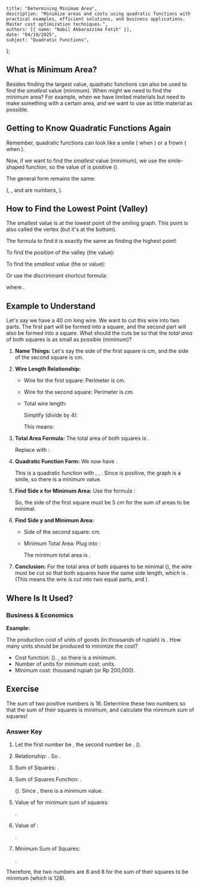     title: "Determining Minimum Area",
    description: "Minimize areas and costs using quadratic functions with practical examples, efficient solutions, and business applications. Master cost optimization techniques.",
    authors: [{ name: "Nabil Akbarazzima Fatih" }],
    date: "04/19/2025",
    subject: "Quadratic Functions",
};

## What is Minimum Area?

Besides finding the largest value, quadratic functions can also be used to find the _smallest_ value (minimum). When might we need to find the minimum area? For example, when we have limited materials but need to make something with a certain area, and we want to use as little material as possible.

## Getting to Know Quadratic Functions Again

Remember, quadratic functions can look like a smile (<InlineMath math="ax^2 + bx + c" /> when <InlineMath math="a > 0" />) or a frown (<InlineMath math="ax^2 + bx + c" /> when <InlineMath math="a < 0" />).

Now, if we want to find the _smallest_ value (minimum), we use the smile-shaped function, so the value of <InlineMath math="a" /> is positive (<InlineMath math="a > 0" />).

The general form remains the same:

<BlockMath math="f(x) = ax^2 + bx + c" />

(<InlineMath math="a" />, <InlineMath math="b" />, and <InlineMath math="c" /> are numbers, <InlineMath math="a \neq 0" />).

## How to Find the Lowest Point (Valley)

The smallest value is at the lowest point of the smiling graph. This point is also called the vertex (but it's at the bottom).

The formula to find it is exactly the same as finding the highest point!

To find the _position_ of the valley (the <InlineMath math="x" /> value):

<BlockMath math="x_p = -\frac{b}{2a}" />

To find the _smallest value_ (the <InlineMath math="y" /> or <InlineMath math="f(x)" /> value):

<BlockMath math="y_p = f(x_p) = a(x_p)^2 + b(x_p) + c" />

Or use the discriminant shortcut formula:

<BlockMath math="y_p = -\frac{D}{4a}" />

where <InlineMath math="D = b^2 - 4ac" />.

## Example to Understand

Let's say we have a 40 cm long wire. We want to cut this wire into two parts. The first part will be formed into a square, and the second part will also be formed into a square. What should the cuts be so that the _total area_ of both squares is as small as possible (minimum)?

1.  **Name Things:** Let's say the side of the first square is <InlineMath math="x" /> cm, and the side of the second square is <InlineMath math="y" /> cm.
2.  **Wire Length Relationship:**

    - Wire for the first square: Perimeter is <InlineMath math="4x" /> cm.
    - Wire for the second square: Perimeter is <InlineMath math="4y" /> cm.
    - Total wire length:

      <BlockMath math="4x + 4y = 40" />

      Simplify (divide by 4):

      <BlockMath math="x + y = 10" />

      This means:

      <BlockMath math="y = 10 - x" />

3.  **Total Area Formula:** The total area of both squares is <InlineMath math="A = \text{Area}_1 + \text{Area}_2" />.

    <BlockMath math="A(x) = x^2 + y^2" />

    Replace <InlineMath math="y" /> with <InlineMath math="10 - x" />:

    <div className="flex flex-col gap-4">
      <BlockMath math="A(x) = x^2 + (10 - x)^2" />
      <BlockMath math="A(x) = x^2 + (100 - 20x + x^2)" />
      <BlockMath math="A(x) = 2x^2 - 20x + 100" />
    </div>

4.  **Quadratic Function Form:** We now have <InlineMath math="A(x) = 2x^2 - 20x + 100" />.

    This is a quadratic function with <InlineMath math="a = 2" />, <InlineMath math="b = -20" />, <InlineMath math="c = 100" />. Since <InlineMath math="a" /> is positive, the graph is a smile, so there is a minimum value.

5.  **Find Side x for Minimum Area:** Use the formula <InlineMath math="x_p = -b / (2a)" />:

    <BlockMath math="x_p = -\frac{-20}{2 \times 2} = \frac{20}{4} = 5" />

    So, the side of the first square must be 5 cm for the sum of areas to be minimal.

6.  **Find Side y and Minimum Area:**

    - Side of the second square: <InlineMath math="y = 10 - x = 10 - 5 = 5" /> cm.
    - Minimum Total Area: Plug <InlineMath math="x = 5" /> into <InlineMath math="A(x)" />:

      <BlockMath math="A(5) = 2(5)^2 - 20(5) + 100 = 2(25) - 100 + 100 = 50" />

      The minimum total area is <InlineMath math="50 \text{ cm}^2" />.

7.  **Conclusion:** For the total area of both squares to be minimal (<InlineMath math="50 \text{ cm}^2" />), the wire must be cut so that both squares have the same side length, which is <InlineMath math="5 \text{ cm}" />. (This means the wire is cut into two equal parts, <InlineMath math="20 \text{ cm}" /> and <InlineMath math="20 \text{ cm}" />).

## Where Is It Used?

### Business & Economics

**Example:**

The production cost of <InlineMath math="x" /> units of goods (in thousands of rupiah) is <InlineMath math="C(x) = 3x^2 - 60x + 500" />. How many units should be produced to minimize the cost?

- Cost function: <InlineMath math="C(x) = 3x^2 - 60x + 500" /> (<InlineMath math="a=3, b=-60" />). <InlineMath math="a>0" />, so there is a minimum.
- Number of units for minimum cost: <InlineMath math="x_p = -b / (2a) = -(-60) / (2 \times 3) = 60 / 6 = 10" /> units.
- Minimum cost: <InlineMath math="C(10) = 3(10)^2 - 60(10) + 500 = 3(100) - 600 + 500 = 300 - 600 + 500 = 200" /> thousand rupiah (or Rp 200,000).

## Exercise

The sum of two positive numbers is 16. Determine these two numbers so that the sum of their squares is minimum, and calculate the minimum sum of squares!

### Answer Key

1.  Let the first number be <InlineMath math="x" />, the second number be <InlineMath math="y" />. (<InlineMath math="x > 0, y > 0" />).
2.  Relationship: <InlineMath math="x + y = 16" />. So <InlineMath math="y = 16 - x" />.
3.  Sum of Squares: <InlineMath math="S = x^2 + y^2" />.

    <div className="flex flex-col gap-4">
      <BlockMath math="S(x) = x^2 + (16 - x)^2" />
      <BlockMath math="S(x) = x^2 + (256 - 32x + x^2)" />
      <BlockMath math="S(x) = 2x^2 - 32x + 256" />
    </div>

4.  Sum of Squares Function: <InlineMath math="S(x) = 2x^2 - 32x + 256" />.

    (<InlineMath math="a = 2, b = -32" />). Since <InlineMath math="a > 0" />, there is a minimum value.

5.  Value of <InlineMath math="x" /> for minimum sum of squares:

    <BlockMath math="x_p = -b / (2a) = -(-32) / (2 \times 2) = 32 / 4 = 8" />.

6.  Value of <InlineMath math="y" />:

    <BlockMath math="y = 16 - x = 16 - 8 = 8" />.

7.  Minimum Sum of Squares:

    <BlockMath math="S(8) = 2(8)^2 - 32(8) + 256 = 2(64) - 256 + 256 = 128" />.

Therefore, the two numbers are 8 and 8 for the sum of their squares to be minimum (which is 128).
